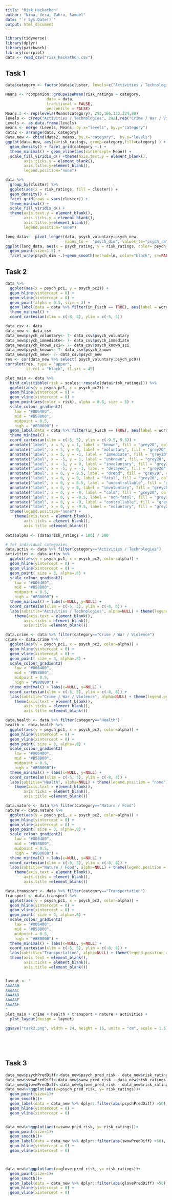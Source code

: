 ```yaml
---
title: "Risk Hackathon"
author: "Nina, Vera, Zahra, Samuel"
date: "`r Sys.Date()`"
output: html_document
---
```


```r
library(tidyverse)
library(dplyr)
library(patchwork)
library(corrplot)
data <- read_csv("risk_hackathon.csv")
```

## Task 1

```r
data$category <- factor(data$cluster, levels=c("Activities / Technologies", "Crime / War / Violence", "Health", "Nature / Food", "Transportation" ))

Means <- rcompanion::groupwiseMean(risk_ratings ~ category,
                  data = data,
                  traditional = FALSE,
                  percentile = FALSE)
Means.2 <- rep(levels(Means$category), 292,166,132,334,80)
levels <- c(rep("Activities / Technologies", 292),rep("Crime / War / Violence",166), rep("Health", 132), rep("Nature / Food",334), rep("Transportation", 80))
Levels <- as.data.frame(levels)
means <- merge (Levels, Means, by.x="levels", by.y="category")
data2 <- arrange(data, category)
data.new <- cbind(data2, means, by.x="category",  by.y="levels")
ggplot(data.new, aes(x=risk_ratings, group=category,fill=category) ) +
  geom_density() + facet_grid(category ~.) +
  theme_minimal() + geom_vline(aes(xintercept= Mean)) +
  scale_fill_viridis_d() +theme(axis.text.y = element_blank(),  
        axis.ticks.y = element_blank(),
        axis.title.y=element_blank(),
        legend.position="none")

```

```r

data %>% 
  group_by(cluster) %>% 
  ggplot(aes(x = risk_ratings, fill = cluster)) +
  geom_density() +
  facet_grid(rows = vars(cluster)) +
  theme_minimal() +
  scale_fill_viridis_d() +
  theme(axis.text.y = element_blank(),  
        axis.ticks.y = element_blank(),
        axis.title.y=element_blank(),
        legend.position="none")

```

```r
long_data<-  pivot_longer(data, psych_voluntary:psych_new,
                          names_to =  "psych_dim", values_to="psych_rating")
ggplot(long_data, aes(x = psych_rating, y = risk_ratings, color= psych_dim))+
  geom_point(size=1.5) +
  facet_wrap(psych_dim ~.)+geom_smooth(method=lm, color="black", se=FALSE)
```


## Task 2

```r
data %>% 
  ggplot(aes(x = psych_pc1, y = psych_pc2)) +
  geom_hline(yintercept = 0) +
  geom_vline(xintercept = 0) +
  geom_point(alpha = 0.5, size = 3) +
  geom_label(data = data %>% filter(in_Fisch == TRUE), aes(label = word)) +
  theme_minimal() +
  coord_cartesian(xlim = c(-8, 8), ylim = c(-5, 5))

data_csv <- data
data_new <- data_csv
data_new$psych_voluntary<- 7- data_csv$psych_voluntary
data_new$psych_immediate<- 7- data_csv$psych_immediate
data_new$psych_known_sci<- 7- data_csv$psych_known_sci
data_new$psych_known<- 7- data_csv$psych_known
data_new$psych_new<- 7- data_csv$psych_new
res <- cor(data_new %>% select( psych_voluntary:psych_pc9))
corrplot(res, type = "upper",
         tl.col = "black", tl.srt = 45)


```

```r
plot_main <- data %>% 
  bind_cols(tibble(risk = scales::rescale(data$risk_ratings))) %>% 
  ggplot(aes(y = psych_pc1, x = psych_pc2)) +
  geom_hline(yintercept = 0) +
  geom_vline(xintercept = 0) +
  geom_point(aes(color = risk), alpha = 0.8, size = 5) +
  scale_colour_gradient2(
    low = "#006400",
    mid = "#B58B00",
    midpoint = 0.5,
    high = "#8B0000") +
  geom_label(data = data %>% filter(in_Fisch == TRUE), aes(label = word)) +
  theme_minimal() +
  coord_cartesian(xlim = c(-5, 5), ylim = c(-9.5, 9.5)) +
  annotate("label", x = 5, y = 1, label = "known", fill = "grey20", color = "white") +
  annotate("label", x = 5, y = 0, label = "voluntary", fill = "grey20", color = "white") +
  annotate("label", x = 5, y = -1, label = "immediate", fill = "grey20", color = "white") +
  annotate("label", x = -5, y = 1, label = "unknown", fill = "grey20", color = "white") +
  annotate("label", x = -5, y = 0, label = "involuntary", fill = "grey20", color = "white") +
  annotate("label", x = -5, y = -1, label = "delayed", fill = "grey20", color = "white") +
  annotate("label", x = 0, y = 9.5, label = "dread", fill = "grey20", color = "white") +
  annotate("label", x = 0, y = 9, label = "fatal", fill = "grey20", color = "white") +
  annotate("label", x = 0, y = 8.5, label = "uncontrollable", fill = "grey20", color = "white") +
  annotate("label", x = 0, y = 8, label = "involuntary", fill = "grey20", color = "white") +
  annotate("label", x = 0, y = -8, label = "calm", fill = "grey20", color = "white") +
  annotate("label", x = 0, y = -8.5, label = "non-fatal", fill = "grey20", color = "white") +
  annotate("label", x = 0, y = -9, label = "controllable", fill = "grey20", color = "white") +
  annotate("label", x = 0, y = -9.5, label = "voluntary", fill = "grey20", color = "white")  +
  theme(legend.position="none") +
    theme(axis.text = element_blank(),  
        axis.ticks = element_blank(),
        axis.title =element_blank())
  
data$alpha <- (data$risk_ratings + 100) / 200

# for individual categories
data.activ <- data %>% filter(category=="Activities / Technologies")
activities <- data.activ %>% 
  ggplot(aes(y = psych_pc1, x = psych_pc2, color=alpha)) +
  geom_hline(yintercept = 0) +
  geom_vline(xintercept = 0) +
  geom_point( size = 3, alpha=.8) +
  scale_colour_gradient2(
    low = "#006400",
    mid = "#B58B00",
    midpoint = 0.5,
    high = "#8B0000") +
  theme_minimal() + labs(x=NULL, y=NULL) +
  coord_cartesian(xlim = c(-5, 5), ylim = c(-8, 8)) +
  labs(subtitle="Activities / Technologies", alpha=NULL) + theme(legend.position = "none") +
    theme(axis.text = element_blank(),  
        axis.ticks = element_blank(),
        axis.title =element_blank())

data.crime <- data %>% filter(category=="Crime / War / Violence")
crime <- data.crime %>% 
  ggplot(aes(y = psych_pc1, x = psych_pc2, color=alpha)) +
  geom_hline(yintercept = 0) +
  geom_vline(xintercept = 0) +
  geom_point( size = 3, alpha=.8) +
  scale_colour_gradient2(
    low = "#006400",
    mid = "#B58B00",
    midpoint = 0.5,
    high = "#8B0000") +
  theme_minimal() + labs(x=NULL, y=NULL) +
  coord_cartesian(xlim = c(-5, 5), ylim = c(-8, 8)) +
  labs(subtitle="Crime / War / Violence", alpha=NULL) + theme(legend.position = "none") +
    theme(axis.text = element_blank(),  
        axis.ticks = element_blank(),
        axis.title =element_blank())

data.health <- data %>% filter(category=="Health")
health <- data.health %>% 
  ggplot(aes(y = psych_pc1, x = psych_pc2, color=alpha)) +
  geom_hline(yintercept = 0) +
  geom_vline(xintercept = 0) +
  geom_point( size = 3, alpha=.8) +
  scale_colour_gradient2(
    low = "#006400",
    mid = "#B58B00",
    midpoint = 0.5,
    high = "#8B0000")+
  theme_minimal() + labs(x=NULL, y=NULL) +
  coord_cartesian(xlim = c(-5, 5), ylim = c(-8, 8)) +
  labs(subtitle="Health", alpha=NULL) + theme(legend.position = "none") +
    theme(axis.text = element_blank(),  
        axis.ticks = element_blank(),
        axis.title =element_blank())

data.nature <- data %>% filter(category=="Nature / Food")
nature <- data.nature %>% 
  ggplot(aes(y = psych_pc1, x = psych_pc2, color=alpha)) +
  geom_hline(yintercept = 0) +
  geom_vline(xintercept = 0) +
  geom_point( size = 3, alpha=.8) +
  scale_colour_gradient2(
    low = "#006400",
    mid = "#B58B00",
    midpoint = 0.5,
    high = "#8B0000") +
  theme_minimal() + labs(x=NULL, y=NULL) +
  coord_cartesian(xlim = c(-5, 5), ylim = c(-8, 8)) +
  labs(subtitle="Nature / Food", alpha=NULL) + theme(legend.position = "none") +
    theme(axis.text = element_blank(),  
        axis.ticks = element_blank(),
        axis.title =element_blank())

data.transport <- data %>% filter(category=="Transportation")
transport <- data.transport %>% 
  ggplot(aes(y = psych_pc1, x = psych_pc2, color=alpha)) +
  geom_hline(yintercept = 0) +
  geom_vline(xintercept = 0) +
  geom_point( size = 3, alpha=.8) +
  scale_colour_gradient2(
    low = "#006400",
    mid = "#B58B00",
    midpoint = 0.5,
    high = "#8B0000") +
  theme_minimal() + labs(x=NULL, y=NULL) +
  coord_cartesian(xlim = c(-5, 5), ylim = c(-8, 8)) +
  labs(subtitle="Transportation", alpha=NULL) + theme(legend.position = "none") + 
  theme(axis.text = element_blank(),  
        axis.ticks = element_blank(),
        axis.title =element_blank())


layout <- "
AAAAAB
AAAAAC
AAAAAD
AAAAAE
AAAAAF
"
plot_main + crime + health + transport + nature + activities + 
  plot_layout(design = layout)

ggsave("task2.png", width = 24, height = 16, units = "cm", scale = 1.5)
  
  
  
  
```



## Task 3

```r
data_new$psychPredDiff<-data_new$psych_pred_risk - data_new$risk_ratings
data_new$swowPredDiff<-data_new$swow_pred_risk - data_new$risk_ratings
data_new$glovePredDiff<-data_new$glove_pred_risk - data_new$risk_ratings
data_new%>%ggplot(aes(x=psych_pred_risk, y= risk_ratings))+
  geom_point(size=1)+
  geom_smooth()+
  geom_label(data = data_new %>% dplyr::filter(abs(psychPredDiff) >50), aes(label = word))+
  geom_hline(yintercept = 0) +
  geom_vline(xintercept = 0)


data_new%>%ggplot(aes(x=swow_pred_risk, y= risk_ratings))+
  geom_point(size=1)+
  geom_smooth()+
  geom_label(data = data_new %>% dplyr::filter(abs(swowPredDiff) >50), aes(label = word))+
  geom_hline(yintercept = 0) +
  geom_vline(xintercept = 0)



data_new%>%ggplot(aes(x=glove_pred_risk, y= risk_ratings))+
  geom_point(size=1)+
  geom_smooth()+
  geom_label(data = data_new %>% dplyr::filter(abs(glovePredDiff) >50), aes(label = word),osition=position_jitter(width=1,height=1), check_overlap=TRUE)+
  geom_hline(yintercept = 0) +
  geom_vline(xintercept = 0)
```



